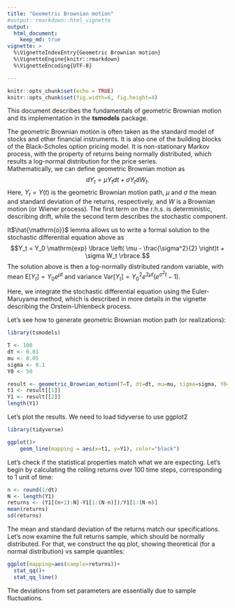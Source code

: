 ```yaml
---
title: "Geometric Brownian motion"
#output: rmarkdown::html_vignette
output: 
  html_document:
    keep_md: true
vignette: >
  %\VignetteIndexEntry{Geometric Brownian motion}
  %\VignetteEngine{knitr::rmarkdown}
  %\VignetteEncoding{UTF-8}

---
```


```r
knitr::opts_chunk$set(echo = TRUE)
knitr::opts_chunk$set(fig.width=6, fig.height=4) 
```

This document describes the fundamentals of geometric Brownian motion and its implementation in the **tsmodels** package.

The geometric Brownian motion is often taken as the standard model of stocks and other financial instruments.
It is also one of the building blocks of the Black-Scholes option pricing model. 
It is non-stationary Markov process, with the property of returns being normally distributed, which results a log-normal distribution for the price series.  
Mathematically, we can define geometric Brownian motion as
$$dY_t = \mu Y_t dt + \sigma Y_t dW_t.$$
Here, $Y_t = Y(t)$ is the geometric Brownian motion path, $\mu$ and $\sigma$ the mean and standard deviation of the returns, respectively, and $W$ is a Brownian motion (or Wiener process). The first term on the r.h.s. is deterministic, describing drift, while the second term describes the stochastic component.

It$\hat{\mathrm{o}}$ lemma allows us to write a formal solution to the stochastic differential equation above as
$$Y_t = Y_0 \mathrm{exp} \lbrace \left( \mu - \frac{\sigma^2}{2} \right)t + \sigma W_t  \rbrace.$$
The solution above is then a log-normally distributed random variable, with mean $\mathrm{E}[Y_t]=Y_0 e^{\mu t}$ and variance $\mathrm{Var}[Y_t]=Y_0^2 e^{2\mu t} \left( e^{\sigma^2 t} - 1 \right)$.

Here, we integrate the stochastic differential equation using the Euler-Maruyama method, which is described in more details in the vignette describing the Orstein-Uhlenbeck process. 

Let's see how to generate geometric Brownian motion path (or realizations):

```r
library(tsmodels)

T <- 100
dt <- 0.01
mu <- 0.05
sigma <- 0.1
Y0 <- 50

result <- geometric_Brownian_motion(T=T, dt=dt, mu=mu, sigma=sigma, Y0=Y0)
t1 <- result[[1]]
Y1 <- result[[2]]
length(Y1)
```

Let's plot the results. We need to load tidyverse to use ggplot2

```r
library(tidyverse)
```

```r
ggplot()+
    geom_line(mapping = aes(x=t1, y=Y1), color="black")
```

Let's check if the statistical properties match what we are expecting. Let's begin by calculating the rolling returns over 100 time steps, corresponding to 1 unit of time:

```r
n <- round(1/dt)
N <- length(Y1)
returns <- (Y1[(n+1):N]-Y1[1:(N-n)])/Y1[1:(N-n)]
mean(returns)
sd(returns)
```

The mean and standard deviation of the returns match our specifications. Let's now examine the full returns sample, which should be normally distributed.  For that, we construct the qq plot, showing theoretical (for a normal distribution) vs sample quantiles:

```r
ggplot(mapping=aes(sample=returns))+
  stat_qq()+
  stat_qq_line()
```

The deviations from set parameters are essentially due to sample fluctuations.

